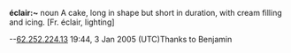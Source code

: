 '''éclair:~''' noun A cake, long in shape but short in duration, with cream filling and icing. [Fr. éclair, lighting]

--[[User:62.252.224.13|62.252.224.13]] 19:44, 3 Jan 2005 (UTC)Thanks to Benjamin
